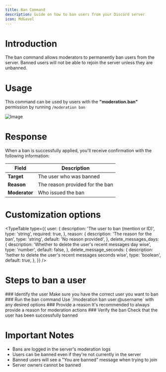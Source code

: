 ```yaml
---
title: Ban Command
description: Guide on how to ban users from your Discord server
icon: MdGavel
---
```


# Introduction

The ban command allows moderators to permanently ban users from the server. Banned users will not be able to rejoin the server unless they are unbanned.

# Usage

This command can be used by users with the **"moderation.ban"** permission by running `/moderation ban`

![Image](/moderation-ban.png)

# Response

When a ban is successfully applied, you'll receive confirmation with the following information:

| Field             | Description                                                                  |
|-------------------|------------------------------------------------------------------------------|
| **Target**        | The user who was banned                                                      |
| **Reason**        | The reason provided for the ban                                              |
| **Moderator**     | Who issued the ban                                                           |

# Customization options

<TypeTable
  type={{
    user: {
      description: 'The user to ban (mention or ID)',
      type: 'string',
      required: true,
    },
    reason: {
      description: 'The reason for the ban',
      type: 'string',
      default: 'No reason provided',
    },
    delete_messages_days: {
      description: 'Whether to delete the user\'s recent messages day wise',
      type: 'number',
      default: false,
    },
    delete_message_seconds: {
      description: 'hether to delete the user\'s recent messages seconds wise',
      type: 'boolean',
      default: true,
    },
  }}
/>

# Steps to ban a user

<Steps>
 <Step>
### Identify the user
Make sure you have the correct user you want to ban
 </Step>
 <Step>
### Run the ban command
Use `/moderation ban user:@username` with any desired options
 </Step>
 <Step>
### Provide a reason
It's recommended to always provide a reason for moderation actions
 </Step>
 <Step>
### Verify the ban
Check that the user has been successfully banned
 </Step>
</Steps>

# Important Notes

- Bans are logged in the server's moderation logs
- Users can be banned even if they're not currently in the server
- Banned users will see a "You are banned" message when trying to join
- Server owners cannot be banned 